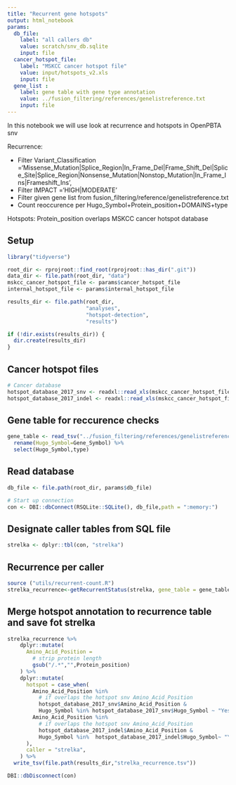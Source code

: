 ```yaml
---
title: "Recurrent gene hotspots"
output: html_notebook
params:
  db_file:
    label: "all callers db"
    value: scratch/snv_db.sqlite
    input: file
  cancer_hotspot_file:
    label: "MSKCC cancer hotspot file"
    value: input/hotspots_v2.xls
    input: file  
  gene_list :
    label: gene table with gene type annotation 
    value: ../fusion_filtering/references/genelistreference.txt 
    input: file  
---
```


In this notebook we will use look at recurrence and hotspots in OpenPBTA snv

Recurrence:

- Filter Variant_Classification ='Missense_Mutation|Splice_Region|In_Frame_Del|Frame_Shift_Del|Splice_Site|Splice_Region|Nonsense_Mutation|Nonstop_Mutation|In_Frame_Ins|Frameshift_Ins',
- Filter IMPACT ='HIGH|MODERATE'
- Filter given gene list from fusion_filtering/reference/genelistreference.txt 
- Count reoccurence per Hugo_Symbol+Protein_position+DOMAINS+type

Hotspots:
Protein_position overlaps MSKCC cancer hotspot database



## Setup
```r
library("tidyverse")

root_dir <- rprojroot::find_root(rprojroot::has_dir(".git"))
data_dir <- file.path(root_dir, "data")
mskcc_cancer_hotspot_file <- params$cancer_hotspot_file
internal_hotspot_file <- params$internal_hotspot_file

results_dir <- file.path(root_dir,
                         "analyses",
                         "hotspot-detection",
                         "results")

if (!dir.exists(results_dir)) {
  dir.create(results_dir)
}

```

## Cancer hotspot files
```r

# Cancer database
hotspot_database_2017_snv <- readxl::read_xls(mskcc_cancer_hotspot_file,sheet = 1) 
hotspot_database_2017_indel <- readxl::read_xls(mskcc_cancer_hotspot_file,sheet = 2) 
```

## Gene table for reccurence checks
```r
gene_table <- read_tsv("../fusion_filtering/references/genelistreference.txt")%>%
  rename(Hugo_Symbol=Gene_Symbol) %>%
  select(Hugo_Symbol,type)

```

## Read database 
```r

db_file <- file.path(root_dir, params$db_file)

# Start up connection
con <- DBI::dbConnect(RSQLite::SQLite(), db_file,path = ":memory:")

```

## Designate caller tables from SQL file
```r
strelka <- dplyr::tbl(con, "strelka")

```

## Recurrence per caller
```r
source ("utils/recurrent-count.R")
strelka_recurrence<-getRecurrentStatus(strelka, gene_table = gene_table) 

```

## Merge hotspot annotation to recurrence table and save fot strelka
```r
strelka_recurrence %>%
    dplyr::mutate(
      Amino_Acid_Position = 
        # strip protein length
        gsub("/.*","",Protein_position)
    ) %>%
    dplyr::mutate(
      hotspot = case_when(
        Amino_Acid_Position %in% 
          # if overlaps the hotspot snv Amino_Acid_Position 
          hotspot_database_2017_snv$Amino_Acid_Position &
          Hugo_Symbol %in% hotspot_database_2017_snv$Hugo_Symbol ~ "Yes",
        Amino_Acid_Position %in% 
          # if overlaps the hotspot snv Amino_Acid_Position 
          hotspot_database_2017_indel$Amino_Acid_Position &
          Hugo_Symbol %in%  hotspot_database_2017_indel$Hugo_Symbol~ "Yes"
      ),
      caller = "strelka",
    ) %>%
  write_tsv(file.path(results_dir,"strelka_recurrence.tsv"))


```


```r
DBI::dbDisconnect(con)
```

